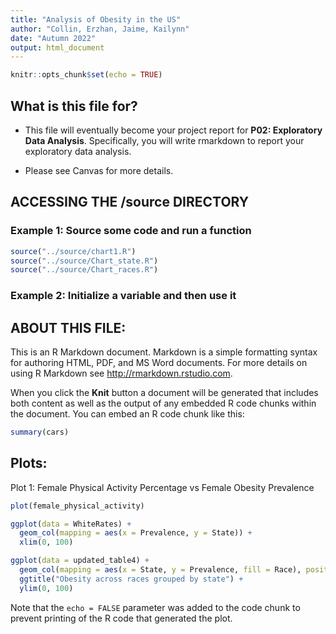 ```yaml
---
title: "Analysis of Obesity in the US"
author: "Collin, Erzhan, Jaime, Kailynn"
date: "Autumn 2022"
output: html_document
---
```


```r
knitr::opts_chunk$set(echo = TRUE)
```

## What is this file for?

* This file will eventually become your project report for **P02: Exploratory Data Analysis**. Specifically, you will write rmarkdown to report your exploratory data analysis.

* Please see Canvas for more details.

## ACCESSING THE /source DIRECTORY
### Example 1: Source some code and run a function
```r
source("../source/chart1.R")
source("../source/Chart_state.R")
source("../source/Chart_races.R")
```

### Example 2: Initialize a variable and then use it

## ABOUT THIS FILE: 

This is an R Markdown document. Markdown is a simple formatting syntax for authoring HTML, PDF, and MS Word documents. For more details on using R Markdown see <http://rmarkdown.rstudio.com>.

When you click the **Knit** button a document will be generated that includes both content as well as the output of any embedded R code chunks within the document. You can embed an R code chunk like this:

```r
summary(cars)
```

## Plots:

Plot 1: Female Physical Activity Percentage vs Female Obesity Prevalence

```r
plot(female_physical_activity)
```

```r
ggplot(data = WhiteRates) + 
  geom_col(mapping = aes(x = Prevalence, y = State)) +
  xlim(0, 100)
```

```r
ggplot(data = updated_table4) + 
  geom_col(mapping = aes(x = State, y = Prevalence, fill = Race), position = "dodge") + 
  ggtitle("Obesity across races grouped by state") + 
  ylim(0, 100)

```
Note that the `echo = FALSE` parameter was added to the code chunk to prevent printing of the R code that generated the plot.
